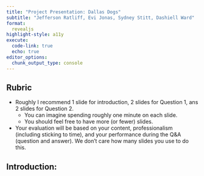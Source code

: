 ```yaml
---
title: "Project Presentation: Dallas Dogs"
subtitle: "Jefferson Ratliff, Evi Jonas, Sydney Stitt, Dashiell Ward"
format: 
  revealjs
highlight-style: a11y
execute:
  code-link: true
  echo: true
editor_options: 
  chunk_output_type: console
---
```


## Rubric

* Roughly I recommend 1 slide for introduction, 2 slides for Question 1, ans 2 slides for Question 2. 
  + You can imagine spending roughly one minute on each slide.
  + You should feel free to have more (or fewer) slides. 
  
* Your evaluation will be based on your content, professionalism (including sticking to time), and your performance during the Q&A (question and answer). We don’t care how many slides you use to do this.

## Introduction: 






